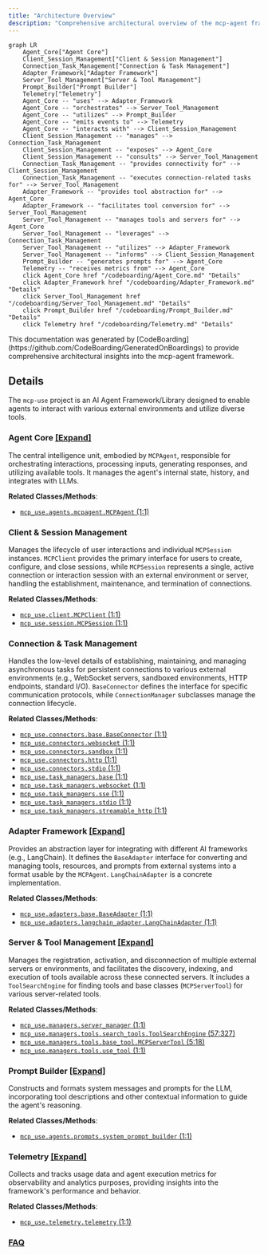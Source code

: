 ```yaml
---
title: "Architecture Overview"
description: "Comprehensive architectural overview of the mcp-agent framework"
---
```



```mermaid
graph LR
    Agent_Core["Agent Core"]
    Client_Session_Management["Client & Session Management"]
    Connection_Task_Management["Connection & Task Management"]
    Adapter_Framework["Adapter Framework"]
    Server_Tool_Management["Server & Tool Management"]
    Prompt_Builder["Prompt Builder"]
    Telemetry["Telemetry"]
    Agent_Core -- "uses" --> Adapter_Framework
    Agent_Core -- "orchestrates" --> Server_Tool_Management
    Agent_Core -- "utilizes" --> Prompt_Builder
    Agent_Core -- "emits events to" --> Telemetry
    Agent_Core -- "interacts with" --> Client_Session_Management
    Client_Session_Management -- "manages" --> Connection_Task_Management
    Client_Session_Management -- "exposes" --> Agent_Core
    Client_Session_Management -- "consults" --> Server_Tool_Management
    Connection_Task_Management -- "provides connectivity for" --> Client_Session_Management
    Connection_Task_Management -- "executes connection-related tasks for" --> Server_Tool_Management
    Adapter_Framework -- "provides tool abstraction for" --> Agent_Core
    Adapter_Framework -- "facilitates tool conversion for" --> Server_Tool_Management
    Server_Tool_Management -- "manages tools and servers for" --> Agent_Core
    Server_Tool_Management -- "leverages" --> Connection_Task_Management
    Server_Tool_Management -- "utilizes" --> Adapter_Framework
    Server_Tool_Management -- "informs" --> Client_Session_Management
    Prompt_Builder -- "generates prompts for" --> Agent_Core
    Telemetry -- "receives metrics from" --> Agent_Core
    click Agent_Core href "/codeboarding/Agent_Core.md" "Details"
    click Adapter_Framework href "/codeboarding/Adapter_Framework.md" "Details"
    click Server_Tool_Management href "/codeboarding/Server_Tool_Management.md" "Details"
    click Prompt_Builder href "/codeboarding/Prompt_Builder.md" "Details"
    click Telemetry href "/codeboarding/Telemetry.md" "Details"
```

<Info>
This documentation was generated by [CodeBoarding](https://github.com/CodeBoarding/GeneratedOnBoardings) to provide comprehensive architectural insights into the mcp-agent framework.
</Info>

## Details

The `mcp-use` project is an AI Agent Framework/Library designed to enable agents to interact with various external environments and utilize diverse tools.

### Agent Core [[Expand]](./Agent_Core)
The central intelligence unit, embodied by `MCPAgent`, responsible for orchestrating interactions, processing inputs, generating responses, and utilizing available tools. It manages the agent's internal state, history, and integrates with LLMs.


**Related Classes/Methods**:

- <a href="https://github.com/CodeBoarding/mcp-use/blob/main/mcp_use/agents/mcpagent.py#L1-L1" target="_blank" rel="noopener noreferrer">`mcp_use.agents.mcpagent.MCPAgent` (1:1)</a>


### Client & Session Management
Manages the lifecycle of user interactions and individual `MCPSession` instances. `MCPClient` provides the primary interface for users to create, configure, and close sessions, while `MCPSession` represents a single, active connection or interaction session with an external environment or server, handling the establishment, maintenance, and termination of connections.


**Related Classes/Methods**:

- <a href="https://github.com/CodeBoarding/mcp-use/blob/main/mcp_use/client.py#L1-L1" target="_blank" rel="noopener noreferrer">`mcp_use.client.MCPClient` (1:1)</a>
- <a href="https://github.com/CodeBoarding/mcp-use/blob/main/mcp_use/session.py#L1-L1" target="_blank" rel="noopener noreferrer">`mcp_use.session.MCPSession` (1:1)</a>


### Connection & Task Management
Handles the low-level details of establishing, maintaining, and managing asynchronous tasks for persistent connections to various external environments (e.g., WebSocket servers, sandboxed environments, HTTP endpoints, standard I/O). `BaseConnector` defines the interface for specific communication protocols, while `ConnectionManager` subclasses manage the connection lifecycle.


**Related Classes/Methods**:

- <a href="https://github.com/CodeBoarding/mcp-use/blob/main/mcp_use/connectors/base.py#L1-L1" target="_blank" rel="noopener noreferrer">`mcp_use.connectors.base.BaseConnector` (1:1)</a>
- <a href="https://github.com/CodeBoarding/mcp-use/blob/main/mcp_use/connectors/websocket.py#L1-L1" target="_blank" rel="noopener noreferrer">`mcp_use.connectors.websocket` (1:1)</a>
- <a href="https://github.com/CodeBoarding/mcp-use/blob/main/mcp_use/connectors/sandbox.py#L1-L1" target="_blank" rel="noopener noreferrer">`mcp_use.connectors.sandbox` (1:1)</a>
- <a href="https://github.com/CodeBoarding/mcp-use/blob/main/mcp_use/connectors/http.py#L1-L1" target="_blank" rel="noopener noreferrer">`mcp_use.connectors.http` (1:1)</a>
- <a href="https://github.com/CodeBoarding/mcp-use/blob/main/mcp_use/connectors/stdio.py#L1-L1" target="_blank" rel="noopener noreferrer">`mcp_use.connectors.stdio` (1:1)</a>
- <a href="https://github.com/CodeBoarding/mcp-use/blob/main/mcp_use/task_managers/base.py#L1-L1" target="_blank" rel="noopener noreferrer">`mcp_use.task_managers.base` (1:1)</a>
- <a href="https://github.com/CodeBoarding/mcp-use/blob/main/mcp_use/task_managers/websocket.py#L1-L1" target="_blank" rel="noopener noreferrer">`mcp_use.task_managers.websocket` (1:1)</a>
- <a href="https://github.com/CodeBoarding/mcp-use/blob/main/mcp_use/task_managers/sse.py#L1-L1" target="_blank" rel="noopener noreferrer">`mcp_use.task_managers.sse` (1:1)</a>
- <a href="https://github.com/CodeBoarding/mcp-use/blob/main/mcp_use/task_managers/stdio.py#L1-L1" target="_blank" rel="noopener noreferrer">`mcp_use.task_managers.stdio` (1:1)</a>
- <a href="https://github.com/CodeBoarding/mcp-use/blob/main/mcp_use/task_managers/streamable_http.py#L1-L1" target="_blank" rel="noopener noreferrer">`mcp_use.task_managers.streamable_http` (1:1)</a>


### Adapter Framework [[Expand]](./Adapter_Framework)
Provides an abstraction layer for integrating with different AI frameworks (e.g., LangChain). It defines the `BaseAdapter` interface for converting and managing tools, resources, and prompts from external systems into a format usable by the `MCPAgent`. `LangChainAdapter` is a concrete implementation.


**Related Classes/Methods**:

- <a href="https://github.com/CodeBoarding/mcp-use/blob/main/mcp_use/adapters/base.py#L1-L1" target="_blank" rel="noopener noreferrer">`mcp_use.adapters.base.BaseAdapter` (1:1)</a>
- <a href="https://github.com/CodeBoarding/mcp-use/blob/main/mcp_use/adapters/langchain_adapter.py#L1-L1" target="_blank" rel="noopener noreferrer">`mcp_use.adapters.langchain_adapter.LangChainAdapter` (1:1)</a>


### Server & Tool Management [[Expand]](./Server_Tool_Management)
Manages the registration, activation, and disconnection of multiple external servers or environments, and facilitates the discovery, indexing, and execution of tools available across these connected servers. It includes a `ToolSearchEngine` for finding tools and base classes (`MCPServerTool`) for various server-related tools.


**Related Classes/Methods**:

- <a href="https://github.com/CodeBoarding/mcp-use/blob/main/mcp_use/managers/server_manager.py#L1-L1" target="_blank" rel="noopener noreferrer">`mcp_use.managers.server_manager` (1:1)</a>
- <a href="https://github.com/CodeBoarding/mcp-use/blob/main/mcp_use/managers/tools/search_tools.py#L57-L327" target="_blank" rel="noopener noreferrer">`mcp_use.managers.tools.search_tools.ToolSearchEngine` (57:327)</a>
- <a href="https://github.com/CodeBoarding/mcp-use/blob/main/mcp_use/managers/tools/base_tool.py#L5-L18" target="_blank" rel="noopener noreferrer">`mcp_use.managers.tools.base_tool.MCPServerTool` (5:18)</a>
- <a href="https://github.com/CodeBoarding/mcp-use/blob/main/mcp_use/managers/tools/use_tool.py#L1-L1" target="_blank" rel="noopener noreferrer">`mcp_use.managers.tools.use_tool` (1:1)</a>


### Prompt Builder [[Expand]](./Prompt_Builder)
Constructs and formats system messages and prompts for the LLM, incorporating tool descriptions and other contextual information to guide the agent's reasoning.


**Related Classes/Methods**:

- <a href="https://github.com/CodeBoarding/mcp-use/blob/main/mcp_use/agents/prompts/system_prompt_builder.py#L1-L1" target="_blank" rel="noopener noreferrer">`mcp_use.agents.prompts.system_prompt_builder` (1:1)</a>


### Telemetry [[Expand]](./Telemetry)
Collects and tracks usage data and agent execution metrics for observability and analytics purposes, providing insights into the framework's performance and behavior.


**Related Classes/Methods**:

- <a href="https://github.com/CodeBoarding/mcp-use/blob/main/mcp_use/telemetry/telemetry.py#L1-L1" target="_blank" rel="noopener noreferrer">`mcp_use.telemetry.telemetry` (1:1)</a>




### [FAQ](https://github.com/CodeBoarding/GeneratedOnBoardings/tree/main?tab=readme-ov-file#faq)
